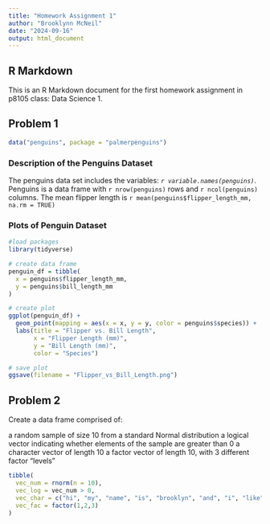 ```yaml
---
title: "Homework Assignment 1"
author: "Brooklynn McNeil"
date: "2024-09-16"
output: html_document
---
```


## R Markdown

This is an R Markdown document for the first homework assignment in p8105 class: Data Science 1.

## Problem 1

```r

data("penguins", package = "palmerpenguins")

```

### Description of the Penguins Dataset

The penguins data set includes the variables:  *`r variable.names(penguins)`*. 
Penguins is a data frame with `r nrow(penguins)` rows and `r ncol(penguins)` columns. 
The mean flipper length is `r mean(penguins$flipper_length_mm, na.rm = TRUE)`

### Plots of Penguin Dataset
```r
#load packages
library(tidyverse)

# create data frame
penguin_df = tibble(
  x = penguins$flipper_length_mm,
  y = penguins$bill_length_mm
)

# create plot
ggplot(penguin_df) + 
  geom_point(mapping = aes(x = x, y = y, color = penguins$species)) +
  labs(title = "Flipper vs. Bill Length",
       x = "Flipper Length (mm)",
       y = "Bill Length (mm)",
       color = "Species")

# save plot
ggsave(filename = "Flipper_vs_Bill_Length.png")
```
## Problem 2

Create a data frame comprised of:

a random sample of size 10 from a standard Normal distribution
a logical vector indicating whether elements of the sample are greater than 0
a character vector of length 10
a factor vector of length 10, with 3 different factor “levels”

``` r
tibble(
  vec_num = rnorm(n = 10),
  vec_log = vec_num > 0,
  vec_char = c("hi", "my", "name", "is", "brooklyn", "and", "i", "like", "yummy","pasta"),
  vec_fac = factor(1,2,3)
)
```







